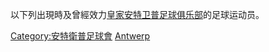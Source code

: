 以下列出現時及曾經效力[[皇家安特卫普足球俱乐部|皇家安特卫普足球俱乐部]]的足球运动员。

[[Category:安特衛普足球會|Category:安特衛普足球會]]
[[Category:效力比利時球會的球員|Antwerp]]